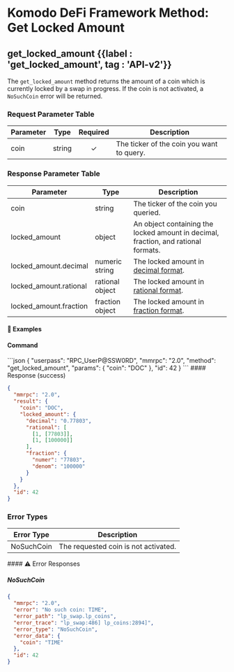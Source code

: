 
# Komodo DeFi Framework Method: Get Locked Amount

## get\_locked\_amount {{label : 'get_locked_amount', tag : 'API-v2'}}

The `get_locked_amount` method returns the amount of a coin which is currently locked by a swap in progress. If the coin is not activated, a `NoSuchCoin` error will be returned.

### Request Parameter Table

| Parameter | Type   | Required | Description                               |
| --------- | ------ | :------: | ----------------------------------------- |
| coin      | string |     ✓    | The ticker of the coin you want to query. |

### Response Parameter Table

| Parameter               | Type            | Description                                                                                                 |
| ----------------------- | --------------- | ----------------------------------------------------------------------------------------------------------- |
| coin                    | string          | The ticker of the coin you queried.                                                                         |
| locked\_amount          | object          | An object containing the locked amount in decimal, fraction, and rational formats.                          |
| locked\_amount.decimal  | numeric string  | The locked amount in [decimal format](https://www.mathsisfun.com/definitions/decimal.html).                 |
| locked\_amount.rational | rational object | The locked amount in [rational format](/komodo-defi-framework/api/common_structures/rational_number_note/). |
| locked\_amount.fraction | fraction object | The locked amount in [fraction format](https://www.mathsisfun.com/definitions/fraction.html).               |

#### 📌 Examples

#### Command

<CodeGroup title="Get Locked Amount" tag="POST" label="get_locked_amount" mm2MethodDecorate="true">
  ```json
  {
    "userpass": "RPC_UserP@SSW0RD",
    "mmrpc": "2.0",
    "method": "get_locked_amount",
    "params": {
      "coin": "DOC"
    },
    "id": 42
  }
  ```
</CodeGroup>

<CollapsibleSection expandedText="Hide Get Locked Amount Response" collapsedText="Show Get Locked Amount Response">
  #### Response (success)

  ```json
  {
    "mmrpc": "2.0",
    "result": {
      "coin": "DOC",
      "locked_amount": {
        "decimal": "0.77803",
        "rational": [
          [1, [77803]],
          [1, [100000]]
        ],
        "fraction": {
          "numer": "77803",
          "denom": "100000"
        }
      }
    },
    "id": 42
  }
  ```
</CollapsibleSection>

### Error Types

| Error Type | Description                          |
| ---------- | ------------------------------------ |
| NoSuchCoin | The requested coin is not activated. |

<CollapsibleSection expandedText="Hide Error Responses" collapsedText="Show Error Responses">
  #### ⚠️ Error Responses

  ##### NoSuchCoin

  ```json
  {
    "mmrpc": "2.0",
    "error": "No such coin: TIME",
    "error_path": "lp_swap.lp_coins",
    "error_trace": "lp_swap:486] lp_coins:2894]",
    "error_type": "NoSuchCoin",
    "error_data": {
      "coin": "TIME"
    },
    "id": 42
  }
  ```
</CollapsibleSection>
